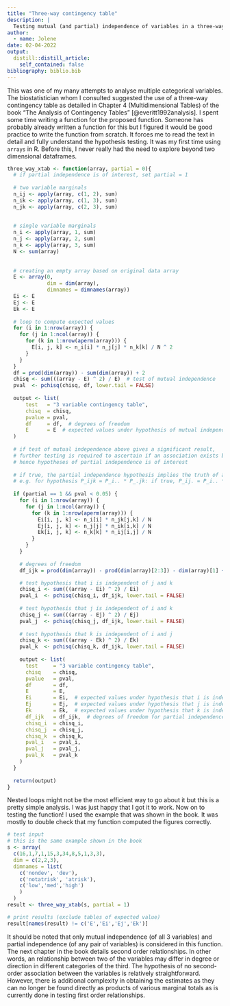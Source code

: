 ```yaml
---
title: "Three-way contingency table"
description: |
  Testing mutual (and partial) independence of variables in a three-way contingency table
author:
  - name: Jolene
date: 02-04-2022
output:
  distill::distill_article:
    self_contained: false
bibliography: biblio.bib
---
```

This was one of my many attempts to analyse multiple categorical variables. The biostatistician whom I consulted suggested the use of a three-way contingency table as detailed in Chapter 4 (Multidimensional Tables) of the book "The Analysis of Contingency Tables" [@everitt1992analysis]. I spent some time writing a function for the proposed function. Someone has probably already written a function for this but I figured it would be good practice to write the function from scratch. It forces me to read the text in detail and fully understand the hypothesis testing. It was my first time using `arrays` in R. Before this, I never really had the need to explore beyond two dimensional dataframes. 

```r
three_way_xtab <- function(array, partial = 0){  
  # if partial independence is of interest, set partial = 1
  
  # two variable marginals
  n_ij <- apply(array, c(1, 2), sum)
  n_ik <- apply(array, c(1, 3), sum)
  n_jk <- apply(array, c(2, 3), sum)
  
  
  # single variable marginals
  n_i <- apply(array, 1, sum)
  n_j <- apply(array, 2, sum)
  n_k <- apply(array, 3, sum)
  N <- sum(array)
  
  
  # creating an empty array based on original data array
  E <- array(0,
             dim = dim(array),
             dimnames = dimnames(array))
  Ei <- E
  Ej <- E
  Ek <- E
  
  # loop to compute expected values
  for (i in 1:nrow(array)) {
    for (j in 1:ncol(array)) {
      for (k in 1:nrow(aperm(array))) {
        E[i, j, k] <- n_i[i] * n_j[j] * n_k[k] / N ^ 2
      }
    }
  }
  df = prod(dim(array)) - sum(dim(array)) + 2
  chisq <- sum(((array - E) ^ 2) / E)  # test of mutual independence
  pval  <- pchisq(chisq, df, lower.tail = FALSE)
  
  output <- list(
      test   = "3 variable contingency table",
      chisq  = chisq,
      pvalue = pval,
      df     = df,  # degrees of freedom
      E      = E  # expected values under hypothesis of mutual independence (of all 3 variables)
  )
  
  # if test of mutual independence above gives a significant result, 
  # further testing is required to ascertain if an association exists between two or all three variables 
  # hence hypotheses of partial independence is of interest
  
  # if true, the partial independence hypothesis implies the truth of additional composite hypothesis
  # e.g. for hypothesis P_ijk = P_i.. * P_.jk: if true, P_ij. = P_i.. * P_.j. && P_i.k = P_i.. * P_..k
  
  if (partial == 1 && pval < 0.05) {
    for (i in 1:nrow(array)) {
      for (j in 1:ncol(array)) {
        for (k in 1:nrow(aperm(array))) {
          Ei[i, j, k] <- n_i[i] * n_jk[j,k] / N
          Ej[i, j, k] <- n_j[j] * n_ik[i,k] / N
          Ek[i, j, k] <- n_k[k] * n_ij[i,j] / N
        }
      }
    }
    
    # degrees of freedom
    df_ijk = prod(dim(array)) - prod(dim(array)[2:3]) - dim(array)[1] + 1

    # test hypothesis that i is independent of j and k
    chisq_i <- sum(((array - Ei) ^ 2) / Ei)
    pval_i  <- pchisq(chisq_i, df_ijk, lower.tail = FALSE)
    
    # test hypothesis that j is independent of i and k
    chisq_j <- sum(((array - Ej) ^ 2) / Ej)
    pval_j  <- pchisq(chisq_j, df_ijk, lower.tail = FALSE)
    
    # test hypothesis that k is independent of i and j
    chisq_k <- sum(((array - Ek) ^ 2) / Ek)
    pval_k  <- pchisq(chisq_k, df_ijk, lower.tail = FALSE)
    
    output <- list(
      test     = "3 variable contingency table",
      chisq    = chisq,
      pvalue   = pval,
      df       = df,
      E        = E,
      Ei       = Ei,  # expected values under hypothesis that i is independent of j and k
      Ej       = Ej,  # expected values under hypothesis that j is independent of i and k
      Ek       = Ek,  # expected values under hypothesis that k is independent of i and j
      df_ijk   = df_ijk,  # degrees of freedom for partial independence hypothesis
      chisq_i  = chisq_i,
      chisq_j  = chisq_j,
      chisq_k  = chisq_k,
      pval_i   = pval_i,
      pval_j   = pval_j,
      pval_k   = pval_k
    )
  }
  
  return(output)
}

```

Nested loops might not be the most efficient way to go about it but this is a pretty simple analysis. I was just happy that I got it to work. Now on to testing the function! I used the example that was shown in the book. It was mostly to double check that my function computed the figures correctly. 

```r
# test input 
# this is the same example shown in the book
s <- array(
  c(16,1,7,1,15,3,34,8,5,1,3,3),
  dim = c(2,2,3),
  dimnames = list(
    c('nondev', 'dev'),
    c('notatrisk', 'atrisk'),
    c('low','med','high')
    )
  )
result <- three_way_xtab(s, partial = 1)

# print results (exclude tables of expected value)
result[names(result) != c('E','Ei','Ej','Ek')]
```

It should be noted that only mutual independence (of all 3 variables) and partial independence (of any pair of variables) is considered in this function. The next chapter in the book details second order relationships. In other words, an relationship between two of the variables may differ in degree or direction in different categories of the third. The hypothesis of no second-order association between the variables is relatively straightforward. However, there is additional complexity in obtaining the estimates as they can no longer be found directly as products of various marginal totals as is currently done in testing first order relationships. 
